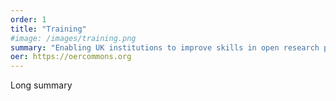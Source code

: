 ```yaml
---
order: 1
title: "Training"
#image: /images/training.png
summary: "Enabling UK institutions to improve skills in open research practices"
oer: https://oercommons.org
---
```


Long summary